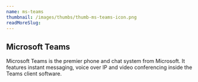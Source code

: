 ```yaml
---
name: ms-teams
thumbnail: /images/thumbs/thumb-ms-teams-icon.png
readMoreSlug:
---
```


## Microsoft Teams

Microsoft Teams is the premier phone and chat system from Microsoft. It features instant messaging, voice over IP and video conferencing inside the Teams client software.
